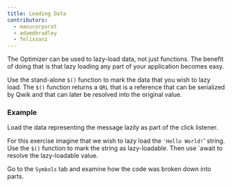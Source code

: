 ```yaml
---
title: Loading Data
contributors:
  - manucorporat
  - adamdbradley
  - felixsanz
---
```


The Optimizer can be used to lazy-load data, not just functions. The benefit of doing that is that lazy loading any part of your application becomes easy.

Use the stand-alone `$()` function to mark the data that you wish to lazy load. The `$()` function returns a `QRL` that is a reference that can be serialized by Qwik and that can later be resolved into the original value.

### Example

Load the data representing the message lazily as part of the click listener.

For this exercise imagine that we wish to lazy load the `'Hello World!`' string. Use the `$()` function to mark the string as lazy-loadable. Then use `await to resolve the lazy-loadable value.

Go to the `Symbols` tab and examine how the code was broken down into parts.
